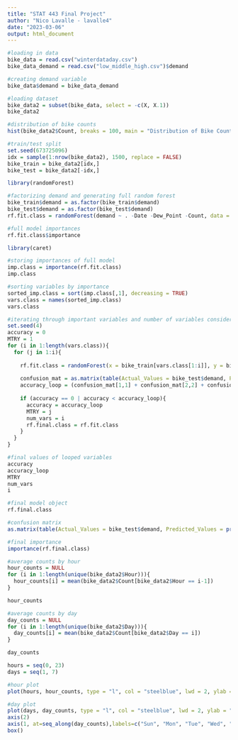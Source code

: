```yaml
---
title: "STAT 443 Final Project"
author: "Nico Lavalle - lavalle4"
date: "2023-03-06"
output: html_document
---
```


```r
#loading in data
bike_data = read.csv("winterdataday.csv")
bike_data_demand = read.csv("low_middle_high.csv")$demand
```

```r
#creating demand variable
bike_data$demand = bike_data_demand
```

```r
#loading dataset
bike_data2 = subset(bike_data, select = -c(X, X.1))
bike_data2
```

```r
#distribution of bike counts
hist(bike_data2$Count, breaks = 100, main = "Distribution of Bike Counts", xlab = "Bike Count", col = "steelblue")
```

```r
#train/test split
set.seed(673725096)
idx = sample(1:nrow(bike_data2), 1500, replace = FALSE)
bike_train = bike_data2[idx,]
bike_test = bike_data2[-idx,]
```

```r
library(randomForest)
```

```r
#factorizing demand and generating full random forest
bike_train$demand = as.factor(bike_train$demand)
bike_test$demand = as.factor(bike_test$demand)
rf.fit.class = randomForest(demand ~ . -Date -Dew_Point -Count, data = bike_train, importance = TRUE)
```

```r
#full model importances
rf.fit.class$importance
```


```r
library(caret)
```

```r
#storing importances of full model
imp.class = importance(rf.fit.class)
imp.class
```

```r
#sorting variables by importance
sorted_imp.class = sort(imp.class[,1], decreasing = TRUE)
vars.class = names(sorted_imp.class)
vars.class
```

```r
#iterating through important variables and number of variables considered at each split
set.seed(4)
accuracy = 0
MTRY = 1
for (i in 1:length(vars.class)){
  for (j in 1:i){
    
    rf.fit.class = randomForest(x = bike_train[vars.class[1:i]], y = bike_train$demand, importance = TRUE, mtry = j)
  
    confusion_mat = as.matrix(table(Actual_Values = bike_test$demand, Predicted_Values = predict(rf.fit.class, bike_test))) 
    accuracy_loop = (confusion_mat[1,1] + confusion_mat[2,2] + confusion_mat[3,3]) / nrow(bike_test)
  
    if (accuracy == 0 | accuracy < accuracy_loop){
      accuracy = accuracy_loop
      MTRY = j
      num_vars = i
      rf.final.class = rf.fit.class
    }
  }
}
```

```r
#final values of looped variables
accuracy
accuracy_loop
MTRY
num_vars
i
```

```r
#final model object
rf.final.class
```
```r
#confusion matrix
as.matrix(table(Actual_Values = bike_test$demand, Predicted_Values = predict(rf.final.class, bike_test)))
```

```r
#final importance
importance(rf.final.class)
```

```r
#average counts by hour
hour_counts = NULL
for (i in 1:length(unique(bike_data2$Hour))){
  hour_counts[i] = mean(bike_data2$Count[bike_data2$Hour == i-1])
}
```

```r
hour_counts
```
```r
#average counts by day
day_counts = NULL
for (i in 1:length(unique(bike_data2$Day))){
  day_counts[i] = mean(bike_data2$Count[bike_data2$Day == i])
}
```

```r
day_counts
```

```r
hours = seq(0, 23)
days = seq(1, 7)
```

```r
#hour plot
plot(hours, hour_counts, type = "l", col = "steelblue", lwd = 2, ylab = "Average Number of Bikes Rented", xlab = "Hour of Day", main = "Average Number of Bikes Rented by Hour of Day")
```

```r
#day plot
plot(days, day_counts, type = "l", col = "steelblue", lwd = 2, ylab = "Average Number of Bikes Rented", xlab = "Day of Week", main = "Average Number of Bikes Rented by Day of Week", axes = FALSE)
axis(2)
axis(1, at=seq_along(day_counts),labels=c("Sun", "Mon", "Tue", "Wed", "Thu", "Fri", "Sat"), las=2)
box()
```